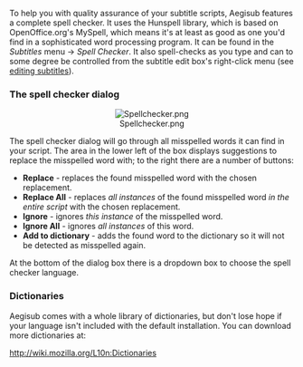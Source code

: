 To help you with quality assurance of your subtitle scripts, Aegisub features a complete spell checker. It uses the Hunspell library, which is based on OpenOffice.org's MySpell, which means it's at least as good as one you'd find in a sophisticated word processing program. It can be found in the ''Subtitles'' menu -> ''Spell Checker''. It also spell-checks as you type and can to some degree be controlled from the subtitle edit box's right-click menu (see [[Editing Subtitles|editing subtitles]]).

===The spell checker dialog===

<center>[[Image:Spellchecker.png]]</center>

The spell checker dialog will go through all misspelled words it can find in your script. The area in the lower left of the box displays suggestions to replace the misspelled word with; to the right there are a number of buttons:
* '''Replace''' - replaces the found misspelled word with the chosen replacement.
* '''Replace All''' - replaces ''all instances'' of the found misspelled word ''in the entire script'' with the chosen replacement.
* '''Ignore''' - ignores ''this instance'' of the misspelled word.
* '''Ignore All''' - ignores ''all instances'' of this word.
* '''Add to dictionary''' - adds the found word to the dictionary so it will not be detected as misspelled again.

At the bottom of the dialog box there is a dropdown box to choose the spell checker language.

===Dictionaries===
Aegisub comes with a whole library of dictionaries, but don't lose hope if your language isn't included with the default installation. You can download more dictionaries at:

http://wiki.mozilla.org/L10n:Dictionaries
